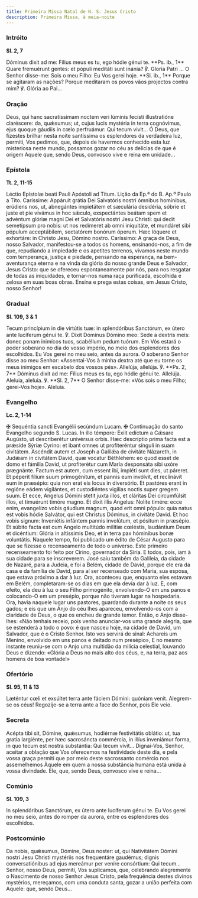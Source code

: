 ```yaml
---
title: Primeira Missa Natal de N. S. Jesus Cristo
description: Primeira Missa, à meia-noite
---
```


### Intróito

**Sl. 2, 7**

<div class="side-by-side not-content">
  <span>
    Dóminus dixit ad me: Fílius meus es tu, ego hódie génui te. **Ps. ib., 1** Quare fremuérunt
    gentes: et pópuli meditáti sunt inánia? ℣. Gloria Patri ...
  </span>
  <span>
    O Senhor disse-me: Sois o meu Filho: Eu Vos gerei hoje. **Sl. ib., 1** Porque se agitaram as
    nações? Porque meditaram os povos vãos projectos contra mim? ℣. Glória ao Pai...
  </span>
</div>

### Oração

<div class="side-by-side not-content">
  <span>
    Deus, qui hanc sacratíssimam noctem veri lúminis fecísti illustratióne claréscere: da, quǽsumus;
    ut, cujus lucis mystéria in terra cognóvimus, ejus quoque gáudiis in cœlo perfruámur: Qui tecum
    vivit...
  </span>
  <span>
    Ó Deus, que fizestes brilhar nesta noite santíssima os esplendores da verdadeira luz, permiti,
    Vos pedimos, que, depois de havermos conhecido esta luz misteriosa neste mundo, possamos gozar
    no céu as delícias de que é origem Aquele que, sendo Deus, convosco vive e reina em unidade...
  </span>
</div>

### Epístola

**Tt. 2, 11-15**

<div class="side-by-side not-content">
  <span>Léctio Epístolæ beati Pauli Apóstoli ad Titum.</span>
  <span>Lição da Ep.ª do B. Ap.º Paulo a Tito.</span>
  <span>
    Caríssime: Appáruit grátia Dei Salvatóris nostri ómnibus homínibus, erúdiens nos, ut, abnegántes
    impietátem et sæculária desidéria, sóbrie et juste et pie vivámus in hoc sǽculo, exspectántes
    beátam spem et advéntum glóriæ magni Dei et Salvatóris nostri Jesu Christi: qui dedit semetípsum
    pro nobis: ut nos redímeret ab omni iniquitáte, et mundáret sibi pópulum acceptábilem,
    sectatórem bonórum óperum. Hæc lóquere et exhortáre: in Christo Jesu, Dómino nostro.
  </span>
  <span>
    Caríssimo: A graça de Deus, nosso Salvador, manifestou-se a todos os homens, ensinando-nos, a
    fim de que, repudiando a impiedade e os apetites terrenos, vivamos neste mundo com temperança,
    justiça e piedade, pensando na esperança, na bem-aventurança eterna e na vinda da glória do
    nosso grande Deus e Salvador, Jesus Cristo: que se ofereceu espontaneamente por nós, para nos
    resgatar de todas as iniquidades, e tornar-nos numa raça purificada, escolhida e zelosa em suas
    boas obras. Ensina e prega estas coisas, em Jesus Cristo, nosso Senhor!
  </span>
</div>

### Gradual

**Sl. 109, 3 & 1**

<div class="side-by-side not-content">
  <span>
    Tecum princípium in die virtútis tuæ: in splendóribus Sanctórum, ex útero ante lucíferum génui
    te. ℣. Dixit Dóminus Dómino meo: Sede a dextris meis: donec ponam inimícos tuos, scabéllum pedum
    tuórum.
  </span>
  <span>
    Em Vós estará o poder soberano no dia do vosso império, no meio dos esplendores dos escolhidos.
    Eu Vos gerei no meu seio, antes da aurora. O soberano Senhor disse ao meu Senhor: «Assentai-Vos
    à minha dextra até que eu torne os meus inimigos em escabelo dos vossos pés».
  </span>
  <span>
    Allelúja, allelúja. ℣. **Ps. 2, 7** Dóminus dixit ad me: Fílius meus es tu, ego hódie génui te.
    Allelúja.
  </span>
  <span>
    Aleluia, aleluia. ℣. **Sl. 2, 7** O Senhor disse-me: «Vós sois o meu Filho; gerei-Vos hoje».
    Aleluia.
  </span>
</div>

### Evangelho

**Lc. 2, 1-14**

<div class="side-by-side not-content">
  <span>
    <span class="text-red-500">✠</span> Sequéntia sancti Evangélii secúndum Lucam.
  </span>
  <span>
    <span class="text-red-500">✠</span> Continuação do santo Evangelho segundo S. Lucas.
  </span>
  <span>
    In illo témpore: Exiit edíctum a Cǽsare Augústo, ut describerétur univérsus orbis. Hæc
    descríptio prima facta est a prǽside Sýriæ Cyríno: et ibant omnes ut profiteréntur sínguli in
    suam civitátem. Ascéndit autem et Joseph a Galilǽa de civitáte Názareth, in Judǽam in civitátem
    David, quæ vocatur Béthlehem: eo quod esset de domo et fámilia David, ut profiterétur cum María
    desponsáta sibi uxóre prægnánte. Factum est autem, cum essent ibi, impléti sunt dies, ut
    páreret. Et péperit fílium suum primogénitum, et pannis eum invólvit, et reclinávit eum in
    præsépio: quia non erat eis locus in diversório. Et pastóres erant in regióne eádem vigilántes,
    et custodiéntes vigílias noctis super gregem suum. Et ecce, Angelus Dómini stetit juxta illos,
    et cláritas Dei circumfúlsit illos, et timuérunt timóre magno. Et dixit illis Angelus: Nolíte
    timére: ecce enim, evangelízo vobis gáudium magnum, quod erit omni pópulo: quia natus est vobis
    hódie Salvátor, qui est Christus Dóminus, in civitáte David. Et hoc vobis signum: Inveniétis
    infántem pannis involútum, et pósitum in præsépio. Et súbito facta est cum Angelo multitúdo
    milítiæ cœléstis, laudántium Deum et dicéntium: Glória in altíssimis Deo, et in terra pax
    hóminibus bonæ voluntátis.
  </span>
  <span>
    Naquele tempo, foi publicado um édito de César Augusto para que se fizesse o recenseamento de
    todo o universo. Este primeiro recenseamento foi feito por Cirino, governador da Síria. E todos,
    pois, iam à sua cidade para se inscreverem. José saiu também da Galileia, da cidade de Nazaré,
    para a Judeia, e foi a Belém, cidade de David, porque ele era da casa e da família de David,
    para aí ser recenseado com Maria, sua esposa, que estava próximo a dar à luz. Ora, aconteceu
    que, enquanto eles estavam em Belém, completaram-se os dias em que ela devia dar à luz. E, com
    efeito, ela deu à luz o seu Filho primogénito, envolvendo-O em uns panos e colocando-O em um
    presépio, porque não tiveram lugar na hospedaria. Ora, havia naquele lugar uns pastores,
    guardando durante a noite os seus gados; e eis que um Anjo do céu lhes apareceu, envolvendo-os
    com a claridade de Deus, o que os encheu de grande temor. Então, o Anjo disse-lhes: «Não tenhais
    receio, pois venho anunciar-vos uma grande alegria, que se estenderá a todo o povo: é que nasceu
    hoje, na cidade de David, um Salvador, que é o Cristo Senhor. Isto vos servirá de sinal:
    Achareis um Menino, envolvido em uns panos e deitado num presépio», E no mesmo instante
    reuniu-se com o Anjo uma multidão da milícia celestial, louvando Deus e dizendo: «Glória a Deus
    no mais alto dos céus, e, na terra, paz aos homens de boa vontade!»
  </span>
</div>

### Ofertório

**Sl. 95, 11 & 13**

<div class="side-by-side not-content">
  <span>Læténtur cœli et exsúltet terra ante fáciem Dómini: quóniam venit.</span>
  <span>Alegrem-se os céus! Regozije-se a terra ante a face do Senhor, pois Ele veio.</span>
</div>

### Secreta

<div class="side-by-side not-content">
  <span>
    Acépta tibi sit, Dómine, quǽsumus, hodiérnæ festivitátis oblátio: ut, tua gratia largiénte, per
    hæc sacrosáncta commércia, in illíus inveniámur forma, in quo tecum est nostra substántia: Qui
    tecum vivit...
  </span>
  <span>
    Dignai-Vos, Senhor, aceitar a oblação que Vos oferecemos na festividade deste dia, e pela vossa
    graça permiti que por meio deste sacrossanto comércio nos assemelhemos Àquele em quem a nossa
    substância humana está unida à vossa divindade. Ele, que, sendo Deus, convosco vive e reina...
  </span>
</div>

### Comúnio

**Sl. 109, 3**

<div class="side-by-side not-content">
  <span>In splendóribus Sanctórum, ex útero ante lucíferum génui te.</span>
  <span>
    Eu Vos gerei no meu seio, antes do romper da aurora, entre os esplendores dos escolhidos.
  </span>
</div>

### Postcomúnio

<div class="side-by-side not-content">
  <span>
    Da nobis, quǽsumus, Dómine, Deus noster: ut, qui Nativitátem Dómini nostri Jesu Christi
    mystériis nos frequentáre gaudémus; dignis conversatiónibus ad ejus mereámur per veníre
    consórtium: Qui tecum...
  </span>
  <span>
    Senhor, nosso Deus, permiti, Vos suplicamos, que, celebrando alegremente o Nascimento de nosso
    Senhor Jesus Cristo, pela frequência destes divinos mystérios, mereçamos, com uma conduta santa,
    gozar a união perfeita com Aquele: que, sendo Deus...
  </span>
</div>
